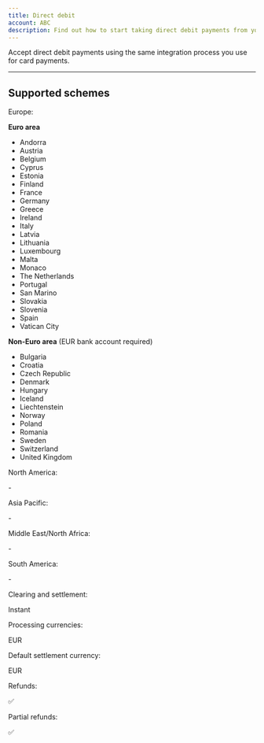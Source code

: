 ```yaml
---
title: Direct debit
account: ABC
description: Find out how to start taking direct debit payments from your customers.
---
```


Accept direct debit payments using the same integration process you use for card payments.

---

## Supported schemes

<tabs>
<tab title="SEPA" active>
<Table>
<TableHead headers={['User countries', '']} />
<TableBody>
<TableRow>
<TableCell>

Europe:

</TableCell>
<TableCell>

**Euro area**

*   Andorra
*   Austria
*   Belgium
*   Cyprus
*   Estonia
*   Finland
*   France
*   Germany
*   Greece
*   Ireland
*   Italy
*   Latvia
*   Lithuania
*   Luxembourg
*   Malta
*   Monaco
*   The Netherlands
*   Portugal
*   San Marino
*   Slovakia
*   Slovenia
*   Spain
*   Vatican City

**Non-Euro area** (EUR bank account required)

*   Bulgaria
*   Croatia
*   Czech Republic
*   Denmark
*   Hungary
*   Iceland
*   Liechtenstein
*   Norway
*   Poland
*   Romania
*   Sweden
*   Switzerland
*   United Kingdom

</TableCell>
</TableRow>
<TableRow>
<TableCell>

North America:

</TableCell>
<TableCell>

\-

</TableCell>
</TableRow>
<TableRow>
<TableCell>

Asia Pacific:

</TableCell>
<TableCell>

\-

</TableCell>
</TableRow>
<TableRow>
<TableCell>

Middle East/North Africa:

</TableCell>
<TableCell>

\-

</TableCell>
</TableRow>
<TableRow>
<TableCell>

South America:

</TableCell>
<TableCell>

\-

</TableCell>
</TableRow>
<TableRow>
<TableCell>

Clearing and settlement:

</TableCell>
<TableCell>

Instant

</TableCell>
</TableRow>
<TableRow>
<TableCell>

Processing currencies:

</TableCell>
<TableCell>

EUR

</TableCell>
</TableRow>
<TableRow>
<TableCell>

Default settlement currency:

</TableCell>
<TableCell>

EUR

</TableCell>
</TableRow>
<TableRow>
<TableCell>

Refunds:

</TableCell>
<TableCell>

✅

</TableCell>
</TableRow>
<TableRow>
<TableCell>

Partial refunds:

</TableCell>
<TableCell>

✅

</TableCell>
</TableRow>
</TableBody>
</Table>
</tab>
</tabs>




